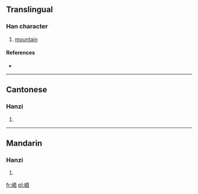 ==Translingual==

===Han character===
{{Han char|rn=46|rad=山|as=07|sn=10|four=2176<sub>1</sub>|canj=山一一口 (UMMR)}}

# [[mountain]]

====References====
* {{Han ref|kx=0312.210|dkj=08125|dj=0613.030|hdz=10772.260|uh=5CFF|ud=23807|bh=D16D|bd=53613}}

----

==Cantonese==

===Hanzi===
{{yue-hanzi|jyut=|y=ng4}}

# {{defn|Cantonese|sort=山07}}

----

==Mandarin==

===Hanzi===
{{cmn-hanzi|pin=[[cuì]] ([[cui4]]), [[yǔ]] ([[yu3]])|wg=ts'ui<sup>4</sup>, yü<sup>3</sup>}}

# {{defn|Mandarin|sort=山07}}

[[fr:峿]]
[[pl:峿]]